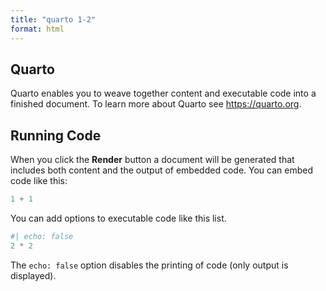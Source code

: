 ```yaml
---
title: "quarto 1-2"
format: html
---
```


## Quarto

Quarto enables you to weave together content and executable code into a finished document. To learn more about Quarto see <https://quarto.org>.

## Running Code

When you click the **Render** button a document will be generated that includes both content and the output of embedded code. You can embed code like this:

```r
1 + 1
```

You can add options to executable code like this 
list.
```r
#| echo: false
2 * 2
```

The `echo: false` option disables the printing of code (only output is displayed).
